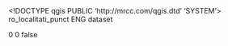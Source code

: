 <!DOCTYPE qgis PUBLIC 'http://mrcc.com/qgis.dtd' 'SYSTEM'>
<qgis version="3.26.2-Buenos Aires">
  <identifier>ro_localitati_punct</identifier>
  <parentidentifier></parentidentifier>
  <language>ENG</language>
  <type>dataset</type>
  <title>ro_localitati_punct</title>
  <abstract></abstract>
  <contact>
    <name></name>
    <organization></organization>
    <position></position>
    <voice></voice>
    <fax></fax>
    <email></email>
    <role></role>
  </contact>
  <links/>
  <fees></fees>
  <encoding></encoding>
  <crs>
    <spatialrefsys nativeFormat="Wkt">
      <wkt></wkt>
      <proj4></proj4>
      <srsid>0</srsid>
      <srid>0</srid>
      <authid></authid>
      <description></description>
      <projectionacronym></projectionacronym>
      <ellipsoidacronym></ellipsoidacronym>
      <geographicflag>false</geographicflag>
    </spatialrefsys>
  </crs>
  <extent>
    <spatial minz="0" maxy="48.25765499999999975" maxz="0" crs="EPSG:4326" maxx="29.91538200000000103" minx="20.12148499999999984" miny="43.5655969999999968" dimensions="2"/>
    <temporal>
      <period>
        <start></start>
        <end></end>
      </period>
    </temporal>
  </extent>
</qgis>
